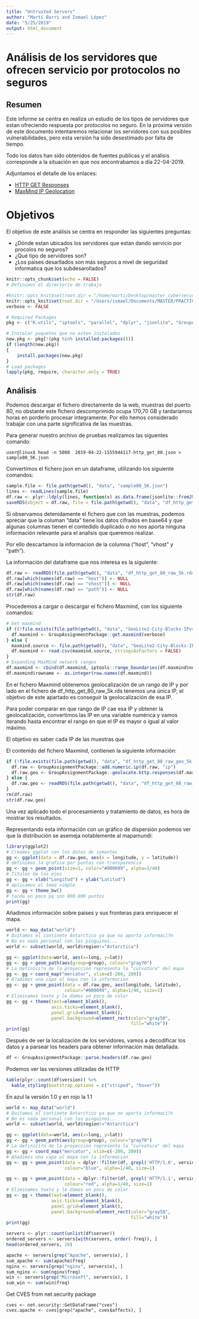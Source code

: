 ```yaml
---
title: "Untrusted Servers"
author: "Martí Barri and Ismael López"
date: "5/25/2019"
output: html_document
---
```

# Análisis de los servidores que ofrecen servicio por protocolos no seguros

## Resumen
Este informe se centra en realiza un estudio de los tipos de servidores que estan ofreciendo respuesta por protocolos no seguro. 
En la próxima versión de este documento intentaremos relacionar los servidores con sus posibles vulnerabilidades, pero esta versión ha sido desestimado por falta de tiempo.

Todo los datos han sido obtenidos de fuentes publicas y el análisis corresponde a la situación en que nos encontrabamos a día 22-04-2019. 

Adjuntamos el detalle de los enlaces:

- [HTTP GET Responses](https://opendata.rapid7.com/sonar.http/)
- [MaxMind IP Geolocation](https://dev.maxmind.com/geoip/geoip2/geolite2/)

# Objetivos 

El objetivo de este análisis se centra en responder las siguientes preguntas:

- ¿Dónde estan ubicados los servidores que estan dando servicio por procolos no seguros?
- ¿Qué tipo de servidores son?
- ¿Los paises desarllados son más seguros a nivel de seguridad informatica que los subdesarollados?


```r
knitr::opts_chunk$set(echo = FALSE)
# Definimos el directorio de trabajo

#knitr::opts_knit$set(root.dir = "/home/marti/Desktop/master_cybersecurity/4_Data_Driven_Security/LAB/spring19-group-assignment-marism")
knitr::opts_knit$set(root.dir = "/Users/ismael/Documents/MASTER/PRACTICA/spring19-group-assignment-marism")
verbose <- FALSE
```


```r
# Required Packages
pkg <- c("R.utils", "iptools", "parallel", "dplyr", "jsonlite", "GroupAssignmentPackage", "mapproj", "kableExtra")

# Instalar paquetes que no esten instalados
new.pkg <- pkg[!(pkg %in% installed.packages())]
if (length(new.pkg)) 
{
    install.packages(new.pkg)  
}
# Load packages
lapply(pkg, require, character.only = TRUE)
```

## Análisis

Podemos descargar el fichero directamente de la web, muestras del puerto 80, no obstante este fichero descomprimido ocupa 170,70 GB y tardariamos horas en porderlo procesar integramente. Por ello hemos considerado trabajar con una parte significativa de las muestras.

Para generar nuestro archivo de pruebas realizamos las siguentes comando:

`user@linux$ head -n 5000  2019-04-22-1555944117-http_get_80.json > sample80_5K.json`

Convertimos el fichero json en un dataframe, utilizando los siguiente comandos:

```r
sample.file <- file.path(getwd(), "data", "sample80_5K.json")
lines <- readLines(sample.file)
df.raw <- plyr::ldply(lines, function(x) as.data.frame(jsonlite::fromJSON(x), stringsAsFactors = FALSE))
saveRDS(object = df.raw, file = file.path(getwd(), "data", "df_http_get_80_raw_5k.rds"))
```

Si observamos detenidamente el fichero que con las muestras, podemos apreciar que la columan "data" tiene los datos cifrados en base64 y que algunas columnas tienen el contedido duplicado o no nos aporta ninguna información relevante para el analisis que queremos realizar. 

Por ello descartamos la informacion de la columna ("host", "vhost" y "path").

La información del dataframe que nos interesa es la siguiente:

```r
df.raw <- readRDS(file.path(getwd(), "data", "df_http_get_80_raw_5k.rds"))
df.raw[which(names(df.raw) == "host")] <- NULL
df.raw[which(names(df.raw) == "vhost")] <- NULL
df.raw[which(names(df.raw) == "path")] <- NULL
str(df.raw)
```

Procedemos a cargar o descargar el fichero Maxmind, con los siguiente comandos:

```r
# Get maxmind
if ((!file.exists(file.path(getwd(), "data", "GeoLite2-City-Blocks-IPv4.csv")))){
  df.maxmind <- GroupAssignmentPackage::get.maxmind(verbose)
} else {
  maxmind.source <- file.path(getwd(), "data", "GeoLite2-City-Blocks-IPv4.csv")
  df.maxmind <- read.csv(maxmind.source, stringsAsFactors = FALSE)
}
# Expanding MaxMind network ranges
df.maxmind <- cbind(df.maxmind, iptools::range_boundaries(df.maxmind$network))
df.maxmind$rowname <- as.integer(row.names(df.maxmind))
```

En el fichero Maxmind obtenemos geolocalización de un rango de IP y por lado en el fichero de df_http_get_80_raw_5k.rds tenemos una única IP, el objetivo de este apartado es conseguir la geolocalización de esa IP. 

Para poder comparar en que rango de IP cae esa IP y obtener la geolocalización, convertimos las IP en una variable numérica y vamos iterando hasta encontrar el rango en que el  IP es mayor o igual al valor máximo.


El objetivo es saber cada IP de las muestras que 



El contenido del fichero Maxmind, contienen la siguiente información:

```r
if (!file.exists(file.path(getwd(), "data", "df_http_get_80_raw_geo_5k.rds"))){
  df.raw <- GroupAssignmentPackage::add.numeric.ip(df.raw, "ip")
  df.raw.geo <- GroupAssignmentPackage::geolocate.http.responses(df.maxmind, df.raw)
} else {
  df.raw.geo <- readRDS(file.path(getwd(), "data", "df_http_get_80_raw_geo_5k.rds"))
}
rm(df.raw)
str(df.raw.geo)
```


Una vez aplicado todo el procesamiento y tratamiento de datos, es hora de mostrar los resultados. 

Representando esta información con un gráfico de dispersión podemos ver que la distribución se asemeja notablemente al mapamundi:
```r
library(ggplot2)
# Creamos ggplot con los datos de symantec
gg <- ggplot(data = df.raw.geo, aes(x = longitude, y = latitude)) 
# definimos la grafica por puntos con transparencia
gg <- gg + geom_point(size=1, color="#000099", alpha=1/40) 
# Titulos de los ejes
gg <- gg + xlab("Longitud") + ylab("Latitud")
# aplicamos el tema simple
gg <- gg + theme_bw() 
# tarda un poco pq son 800.000 puntos
print(gg)
```

Añadimos información sobre paises y sus fronteras para enriquecer el mapa.
```r
world <- map_data("world")
# Quitamos el continete Antarctico ya que no aporta informaci?n
# No es nada personal con los pinguinos...
world <- subset(world, world$region!="Antarctica")

gg <- ggplot(data=world, aes(x=long, y=lat))
gg <- gg + geom_path(aes(group=group), colour="gray70")
# La definici?n de la proyeccion representa la "curvatura" del mapa
gg <- gg + coord_map("mercator", xlim=c(-200, 200))
# A?adimos una capa al mapa con la informacion
gg <- gg + geom_point(data = df.raw.geo, aes(longitude, latitude), 
                      colour="#000099", alpha=1/40, size=1)
# Eliminamos texto y le damos un poco de color
gg <- gg + theme(text=element_blank(), 
                 axis.ticks=element_blank(),
                 panel.grid=element_blank(),
                 panel.background=element_rect(color="gray50",
                                               fill="white"))
print(gg)
```


Después de ver la localización de los servidores, vamos a decodificar los datos y a parsear los headers para obtener información más detallada.
```r
df <- GroupAssignmentPackage::parse.headers(df.raw.geo)
```

Podemos ver las versiones utilizadas de HTTP
```r
kable(plyr::count(df$version)) %>%
  kable_styling(bootstrap_options = c("striped", "hover"))
```

En azul la versión 1.0 y en rojo la 1.1
```r
world <- map_data("world")
# Quitamos el continete Antarctico ya que no aporta informaci?n
# No es nada personal con los pinguinos...
world <- subset(world, world$region!="Antarctica")

gg <- ggplot(data=world, aes(x=long, y=lat))
gg <- gg + geom_path(aes(group=group), colour="gray70")
# La definici?n de la proyeccion representa la "curvatura" del mapa
gg <- gg + coord_map("mercator", xlim=c(-200, 200))
# Añadimos una capa al mapa con la informacion
gg <- gg + geom_point(data = dplyr::filter(df, grepl('HTTP/1.0', version)), aes(longitude, latitude),
                      colour="blue", alpha=1/40, size=1)

gg <- gg + geom_point(data = dplyr::filter(df, grepl('HTTP/1.1', version)), aes(longitude, latitude),
                      colour="red", alpha=1/40, size=1)
# Eliminamos texto y le damos un poco de color
gg <- gg + theme(text=element_blank(), 
                 axis.ticks=element_blank(),
                 panel.grid=element_blank(),
                 panel.background=element_rect(color="gray50",
                                               fill="white"))
print(gg)
```

```r
servers <- plyr::count(unlist(df$server))
ordered_servers <- servers[with(servers, order(-freq)), ]
head(ordered_servers, 20)
```

```r
apache <- servers[grep("Apache", servers$x), ]
sum_apache <- sum(apache$freq)
nginx <- servers[grep("nginx", servers$x), ]
sum_nginx <- sum(nginx$freq)
win <- servers[grep("Microsoft", servers$x), ]
sum_win <- sum(win$freq)
```

Get CVES from net.security package
```
cves <- net.security::GetDataFrame("cves")
cves.apache <- cves[grep("apache", cves$affects), ]
```
